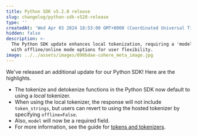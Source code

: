 ```yaml
---
title: Python SDK v5.2.0 release
slug: changelog/python-sdk-v520-release
type: ''
createdAt: 'Wed Apr 03 2024 18:53:00 GMT+0000 (Coordinated Universal Time)'
hidden: false
description: >-
  The Python SDK update enhances local tokenization, requiring a 'model' field,
  with offline/online mode options for user flexibility.
image: ../../assets/images/090bdae-cohere_meta_image.jpg
---
```

We've released an additional update for our Python SDK! Here are the highlights.

- The tokenize and detokenize functions in the Python SDK now default to using a _local_ tokenizer.
- When using the local tokenizer, the response will not include `token_strings`, but users can revert to using the hosted tokenizer by specifying `offline=False`.
- Also, `model` will now be a required field.
- For more information, see the guide for [tokens and tokenizers](/docs/tokens-and-tokenizers).

<br />
